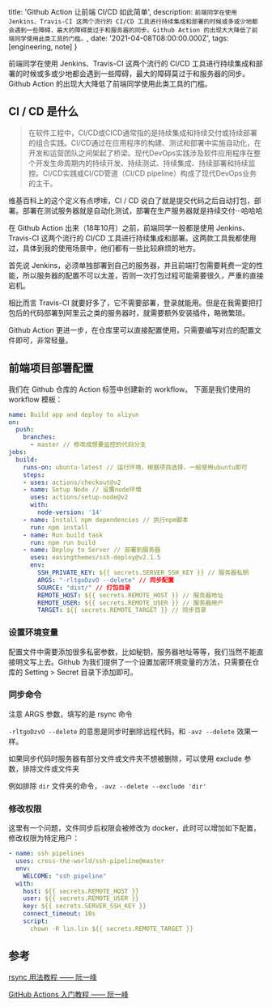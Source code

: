 
  title: 'Github Action 让前端 CI/CD 如此简单',
  description: `前端同学在使用 Jenkins、Travis-CI 这两个流行的 CI/CD 工具进行持续集成和部署的时候或多或少地都会遇到一些障碍，最大的障碍莫过于和服务器的同步。Github Action 的出现大大降低了前端同学使用此类工具的门槛。`,
  date: '2021-04-08T08:00:00.000Z',
  tags: [engineering, note]
}

<!--excerpt-->

前端同学在使用 Jenkins、Travis-CI 这两个流行的 CI/CD 工具进行持续集成和部署的时候或多或少地都会遇到一些障碍，最大的障碍莫过于和服务器的同步。Github Action 的出现大大降低了前端同学使用此类工具的门槛。

<!--/excerpt-->

## CI / CD 是什么
> 在软件工程中，CI/CD或CICD通常指的是持续集成和持续交付或持续部署的组合实践。CI/CD通过在应用程序的构建、测试和部署中实施自动化，在开发和运营团队之间架起了桥梁。现代DevOps实践涉及软件应用程序在整个开发生命周期内的持续开发、持续测试、持续集成、持续部署和持续监控。CI/CD实践或CI/CD管道（CI/CD pipeline）构成了现代DevOps业务的主干。

维基百科上的这个定义有点啰嗦，CI / CD 说白了就是提交代码之后自动打包，部署。部署在测试服务器就是自动化测试，部署在生产服务器就是持续交付···哈哈哈

在 Github Action 出来（18年10月）之前，前端同学一般都是使用 Jenkins、Travis-CI 这两个流行的 CI/CD 工具进行持续集成和部署。这两款工具我都使用过，具体到我的使用场景中，他们都有一些比较麻烦的地方。

首先说 Jenkins，必须单独部署到自己的服务器，并且前端打包需要耗费一定的性能，所以服务器的配置不可以太差，否则一次打包过程可能需要很久，严重的直接宕机。

相比而言 Travis-CI 就要好多了，它不需要部署，登录就能用。但是在我需要把打包后的代码部署到阿里云之类的服务器时，就需要额外安装插件，略微繁琐。

Github Action 更进一步，在仓库里可以直接配置使用，只需要编写对应的配置文件即可，非常轻量。

## 前端项目部署配置

我们在 Github 仓库的 Action 标签中创建新的 workflow。
下面是我们使用的 workflow 模板：

```yaml
name: Build app and deploy to aliyun
on:
  push:
    branches:
      - master // 修改成想要监控的代码分支
jobs:
  build:
    runs-on: ubuntu-latest // 运行环境，根据项目选择，一般使用ubuntu即可
    steps:
    - uses: actions/checkout@v2
    - name: Setup Node // 设置node环境
      uses: actions/setup-node@v2
      with:
        node-version: '14' 
    - name: Install npm dependencies // 执行npm脚本
      run: npm install
    - name: Run build task
      run: npm run build
    - name: Deploy to Server // 部署到服务器
      uses: easingthemes/ssh-deploy@v2.1.5
      env:
        SSH_PRIVATE_KEY: ${{ secrets.SERVER_SSH_KEY }} // 服务器私钥
        ARGS: "-rltgoDzvO --delete" // 同步配置
        SOURCE: "dist/" // 打包目录
        REMOTE_HOST: ${{ secrets.REMOTE_HOST }} // 服务器地址
        REMOTE_USER: ${{ secrets.REMOTE_USER }} // 服务器用户
        TARGET: ${{ secrets.REMOTE_TARGET }} // 同步目录
```

### 设置环境变量

配置文件中需要添加很多私密参数，比如秘钥，服务器地址等等，我们当然不能直接明文写上去。Github 为我们提供了一个设置加密环境变量的方法，只需要在仓库的 Setting > Secret 目录下添加即可。

### 同步命令

注意 ARGS 参数，填写的是 rsync 命令

`-rltgoDzvO --delete` 的意思是同步时删除远程代码，和 `-avz --delete` 效果一样。

如果同步代码时服务器有部分文件或文件夹不想被删除，可以使用 exclude 参数，排除文件或文件夹

例如排除 `dir` 文件夹的命令，`-avz --delete --exclude 'dir'`

### 修改权限

这里有一个问题，文件同步后权限会被修改为 docker，此时可以增加如下配置，修改权限为特定用户：

```yaml
- name: ssh pipelines
  uses: cross-the-world/ssh-pipeline@master
  env:
    WELCOME: "ssh pipeline"
  with:
    host: ${{ secrets.REMOTE_HOST }}
    user: ${{ secrets.REMOTE_USER }}
    key: ${{ secrets.SERVER_SSH_KEY }}
    connect_timeout: 10s
    script: 
      chown -R lin.lin ${{ secrets.REMOTE_TARGET }}
```
## 参考
[rsync 用法教程 —— 阮一峰](https://www.ruanyifeng.com/blog/2020/08/rsync.html)

[GitHub Actions 入门教程 —— 阮一峰](http://www.ruanyifeng.com/blog/2019/09/getting-started-with-github-actions.html)
